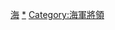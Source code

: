 {{Commonscat|Admirals of South Korea}}
[[Category:韓國將軍|海]]
[[Category:韓國海軍軍官|*]]
[[Category:海軍將領|Category:海軍將領]]
